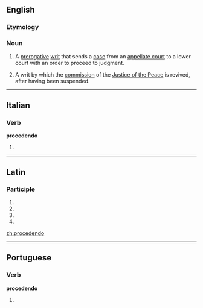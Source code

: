 ==English==

===Etymology===
{{etyl|la|en}} {{lena}}

===Noun===
{{en-noun}}
{{wikipedia}}
# {{context|legal}} A [[prerogative]] [[writ]] that sends a [[case]] from an [[appellate court]] to a lower court with an order to proceed to judgment.
# {{context|legal}} A writ by which the [[commission]] of the [[Justice of the Peace]] is revived, after having been suspended.
#: {{rfquotek|Tomlins}}
#: {{rfquotek|Burrill}}

----

==Italian==

===Verb===
'''procedendo'''

# {{gerund of|procedere|lang=it}}

----

==Latin==

===Participle===
{{la-part-form|prōcēdendō}}

# {{inflection of|procedendus|prōcēdendus|dat|m|s|lang=la}}
# {{inflection of|procedendus|prōcēdendus|dat|n|s|lang=la}}
# {{inflection of|procedendus|prōcēdendus|abl|m|s|lang=la}}
# {{inflection of|procedendus|prōcēdendus|abl|n|s|lang=la}}

[[zh:procedendo]]

----
==Portuguese==

===Verb===
'''procedendo'''
# {{gerund of|proceder|lang=pt}}
{{rfc-auto}}